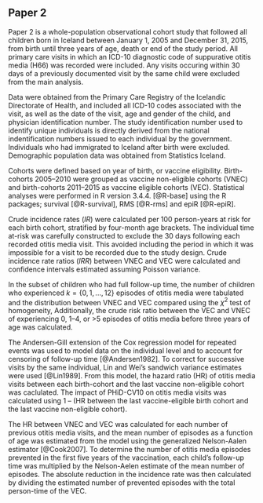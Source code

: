 ## Paper 2

Paper 2 is a whole-population observational cohort study that followed all children born in Iceland between January 1, 2005 and December 31, 2015, from birth until three years of age, death or end of the study period.
All primary care visits in which an ICD-10 diagnostic code of suppurative otitis media (H66) was recorded were included.
Any visits occuring within 30 days of a previously documented visit by the same child were excluded from the main analysis.

Data were obtained from the Primary Care Registry of the Icelandic Directorate of Health, and included all ICD-10 codes associated with the visit, as well as the date of the visit, age and gender of the child, and physician identification number.
The study identification number used to identify unique individuals is directly derived from the national indentification numbers issued to each individual by the government. 
Individuals who had immigrated to Iceland after birth were excluded.
Demographic population data was obtained from Statistics Iceland.

Cohorts were defined based on year of birth, or vaccine eligibility.
Birth-cohorts 2005–2010 were grouped as vaccine non-eligible cohorts (VNEC) and birth-cohorts 2011–2015 as vaccine eligible cohorts (VEC).
Statistical analyses were performed in R version 3.4.4. [@R-base] using the R packages; survival [@R-survival], RMS [@R-rms] and epiR [@R-epiR].

Crude incidence rates ($IR$) were calculated per 100 person-years at risk for each birth cohort, stratified by four-month age brackets.
The individual time at-risk was carefully constructed to exclude the 30 days following each recorded otitis media visit.
This avoided including the period in which it was impossible for a visit to be recorded due to the study design.
Crude incidence rate ratios ($IRR$) between VNEC and VEC were calculated and confidence intervals estimated assuming Poisson variance.

In the subset of children who had full follow-up time, the number of children who experienced $k = \{0, 1,...,12\}$ episodes of otitis media were tabulated and the distribution between VNEC and VEC compared using the $\chi^2$ test of homogeneity,
Additionally, the crude risk ratio between the VEC and VNEC of experiencing 0, 1–4, or >5 episodes of otitis media before three years of age was calculated. 

The Andersen-Gill extension of the Cox regression model for repeated events was used to model data on the individual level and to account for censoring of follow-up time [@Andersen1982].
To correct for successive visits by the same individual, Lin and Wei's sandwich variance estimates were used [@Lin1989].
From this model, the hazard ratio (HR) of otitis media visits between each birth-cohort and the last vaccine non-eligible cohort was caclulated.
The impact of PHiD-CV10 on otitis media visits was calculated using 1 – (HR between the last vaccine-eligible birth cohort and the last vaccine non-eligible cohort). 

The HR between VNEC and VEC was calculated for each number of previous otitis media visits, and the mean number of episodes as a function of age was estimated from the model using the generalized Nelson-Aalen estimator [@Cook2007].
To determine the number of otitis media episodes prevented in the first five years of the vaccination, each child’s follow-up time was multiplied by the Nelson-Aelen estimate of the mean number of episodes. 
The absolute reduction in the incidence rate was then calculated by dividing the estimated number of prevented episodes with the total person-time of the VEC.